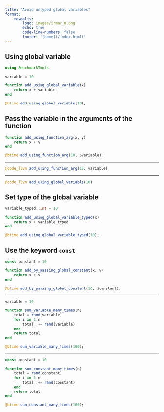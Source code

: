 ```yaml
---
title: "Avoid untyped global variables"
format: 
    revealjs:
        logo: images/irmar_0.png
        echo: true
        code-line-numbers: false
        footer: "[home](/index.html)"
---
```


## Using global variable

```julia
using BenchmarkTools

variable = 10 

function add_using_global_variable(x)
    return x + variable
end

@btime add_using_global_variable(10);
```

## Pass the variable in the arguments of the function

```julia


function add_using_function_arg(x, y)
    return x + y
end

@btime add_using_function_arg(10, $variable);
```

---

```julia
@code_llvm add_using_function_arg(10, variable)
```

---

```julia
@code_llvm add_using_global_variable(10)
```


## Set type of the global variable

```julia

variable_typed::Int = 10

function add_using_global_variable_typed(x)
    return x + variable_typed
end

@btime add_using_global_variable_typed(10);
```


## Use the keyword `const`

```julia

const constant = 10

function add_by_passing_global_constant(x, v)
    return x + v
end

@btime add_by_passing_global_constant(10, $constant);
```

---

```julia

variable = 10

function sum_variable_many_times(n)
    total = rand(variable)
    for i in 1:n
        total .+= rand(variable)
    end
    return total
end

@btime sum_variable_many_times(100);
```

---

```julia

const constant = 10

function sum_constant_many_times(n)
    total = rand(constant)
    for i in 1:n
        total .+= rand(constant)
    end
    return total
end

@btime sum_constant_many_times(100);
```
